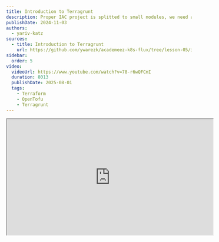 ```yaml
---
title: Introduction to Terragrunt
description: Proper IAC project is splitted to small modules, we need a proper dependency management for those small modules, while avoiding DRY violations. In this lesson we will learn how to achieve all that using Terragrunt.
publishDate: 2024-11-03
authors:
  - yariv-katz
sources:
  - title: Introduction to Terragrunt
    url: https://github.com/ywarezk/academeez-k8s-flux/tree/lesson-05/iac
sidebar:
  order: 5
video:
  videoUrl: https://www.youtube.com/watch?v=78-r6wQFCmI
  duration: 8013
  publishDate: 2025-08-01
  tags:    
    - Terraform
    - OpenTofu
    - Terragrunt
---
```



<div class="not-content flex">
  <iframe
    class="mx-auto"
    width="560"
    height="315"
    src="https://www.youtube.com/embed/CBgJ5iTXLFY?si=5616DzHU9n45AWf8"
    title="Introduction to Terragrunt - video"
    allow="accelerometer; clipboard-write; encrypted-media; gyroscope; picture-in-picture; web-share"
    allowFullScreen
    loading="lazy"
    referrerPolicy="strict-origin-when-cross-origin"
    aria-label="Introduction to Terragrunt - video"
    aria-describedby="iframe-video-description"
  />
</div>
<span id="iframe-video-description" class="sr-only">
This video provides an introduction to Terragrunt, explaining its purpose and how it can be used to manage infrastructure as code projects with multiple small modules, while avoiding repetition and managing dependencies effectively.
</span>

The previous lesson was an intro to our infrastructure as code project, where we created a GCP Project, VPC, GKE, and bootstraped our FluxCD into the cluster using OpenTofu.  
During this course we focus on best practices, this is why our cloud resources has to be created using IAC (in our case Terraform/OpenTofu), we have to get used to using IAC to create our cloud resources, and the course repository is aiming not only to be the source code of our lessons but also a starter kit you can base your real projects on.  
When working on real projects we often have multiple environments, and multiple clusters, and we need to manage them in a way that is easy to maintain and scale.  
Those environments will vary in the resources they have, and the configuration they use, and we need to address those differences in this course.  
Moreover we might have different teams, projects, devops, and developers, all of them will have certain permission creating infrastructure based on the minimum permissions they require.

When creating infrastructure it's important to create small modules and reuse those modules as much as possible. 
For example since a lot of the environments will create a K8S managed cluster (using GKE) we can create a module for that and use that module in every environment that has a k8s cluster.
When using that module in an environment, a terraform state will be created for that module. We will want to store this state properly in a bucket.
Does this mean we will have to reconfigure backend for every reuse of that module, and reconfigure repeating providers?
NO! we will learn how to use terragrunt to manage those repeating configurations and avoid DRY violations.

This lesson will be an introduction to [Terragrunt](https://terragrunt.gruntwork.io/) where we will learn how to arrange our IAC project using Terragrunt, using terragrunt to split our project to small modules, using terragrunt to avoid DRY violation, and use terragrunt to manage the dependencies we have.


## Lesson Plan

In this lesson we will have an introduction to Terragrunt, and using terragrunt we will start arranging our IAC project.
We will cover the following topics:
- Introduction to Terragrunt
- Folder structure of IAC project
- Creating root `terragrunt.hcl`
- Creating shared terragrunt configurations
- Creating common project and folders
- Storing the state in a bucket

## Bad Practice Monolith IAC Project

Creating an infrastructure gigantic super module is a really bad idea and should be avoided at all costs.  
this point is explained even better in [The following lecutre](https://blog.gruntwork.io/5-lessons-learned-from-writing-over-300-000-lines-of-infrastructure-code-36ba7fadeac1) but let me summarize the main points:
- very slow - as the infrastructure grows, a simple `terragrunt plan` might take forever to be calculated
- `plan/output` impossible to understand - you get a gigantic plan which is hard to understand, follow, and it's really easy to miss important stuff in the plan like important stuff that are going to be deleted (if you have hundreds of changes it will be easy to miss)
- hard to test
- hard to reuse the code
- security - you will need to supply god permissions to whomever is running that code
- cuncurrency is limited to one developer
- a single small mistake can break everything

Large modules in infrastructure code are harmful.

In our case from the previous lesson we had one terraform state that was generated from one big `main.tf` file.
We need to strive to split our project to small modules with as much isolation as possible, isolation  based on environments and isolation based on the different types of infrastructures that needs to be created.

We need to define our big module to tiny modules, isolated as possible, logically seperated, and manage the dependencies for those modules.

## Bad practice: manage small isolated iac modules with Terraform/OpenTofu

Instead of 1 big IAC project i will now have many of them, using OpenTofu or Terraform to manage all of those projects will have it's difficulties:
- Repeating Providers configuration
- Repeating State storage configuration
- Repeating variables
- Unmanaged dependencies between modules
- Harder to `apply` changes on multiple modules
- Harder to reuse code

To help you manage those small modules it's recommended to use Terragrunt.

## Introduction to Terragrunt

Terragrunt is a thin wrapper for Terraform/OpenTofu that provides extra tools for working with multiple Terraform/OpenTofu modules.  
Every module will have a `terragrunt.hcl` file which can include common providers, include reusable code, load repeating variables, and basically focus on the actual thing that the module is doing istead of all those DRY violation tedious things that you need to do every time you start a new terraform module.
Every module we create will be stored in a separate terraform state, and we will use terragrunt to store that state in a gcp bucket.
Using terragrunt will manage to create multiple environments that are consisting of small modules, with high reusable code between those environments.

### Terragrunt cli

We can install terragrunt using 

```bash
> brew install terragrunt
```

As mentioned terragrunt is a wrapper around terraform, so every command that we issued before to terraform/tofu should now be issued to terragrunt (terragrunt will pass it along).
In addition terragrunt will add some extra commands that are useful for managing multiple modules.
For example we can run `terragrunt run-all apply` to apply changes on all the modules in the project.

### Terragrunt helps with small modules project

With terragrunt it will be easy to manage a IAC project that is built using small modules.
Terragrunt will help us manage the dependencies between those modules, and run things in the proper order while taking those dependencies into consideration.
Using terragrunt we can avoid DRY violations, and manage the repeating configurations in a single place. We will see example of that during this lesson.

## Folder structure

The folder structure plays an important role in the terragrunt project.
We use a lot of composition (we will refer to it here as inheritance although it's more like composition) in terragrunt, and that inheritance is based on the folder structure.
We usually place shared logic in the parent folder and it can be used in the children folders.
Let's go over the folder structure of our IAC project:

<div class="not-content">
```mermaid
flowchart TD
    n1["Terragrunt"] --> n2["_env"] & n3["auth"] & n4["common"] & n18["prod"] & n19["non-prod"]
    n2 --> n5["project.hcl"] & n9["folder.hcl"]    
    n3 --> n10["TBD in next lesson"]
		n18 --> n20["TBD in next lesson"]
		n19 --> n21["TBD in next lesson"]
    n4 --> n13["folders"] & n22["project"]
    n13 --> n14["root"] & n17["shared"]
```
</div>

Let's go over the planned architecture:
- `_env` contains reusable terragrunt configurations
- `common` - common resource shared between all the environments
- `prod/non-prod` - those are the environments we will create (we will create this in future lesson)
- `auth` - represents the groups, users, service accounts, and permissions we will use to authenticate with the cloud

## Terragrunt functions, blocks, attributes

Here are a few terragrunt functions, blocks, and attributes that we will use in this lesson.

### blocks

To configure terragrunt we will use the following blocks:

- `locals` - define local variables that can be used in the terragrunt configuration
- `generate` - generate a file with the content specified in the `contents` attribute
- `include` - include a terragrunt configuration file
- `dependency` - define a dependency between terragrunt modules
- `terraform` - define a terraform block that will be included in the generated terraform code
- `remote_state` - define a remote state configuration

### attributes and functions

To configure terragrunt we will use the following attributes and functions:

- `inputs` - define inputs to the terragrunt code we are using, similar to `variables` in terraform and their values.
- `find_in_parent_folders()` - find a file in the parent folders of the current terragrunt configuration file
- `path_relative_to_include()` - get the path of the module relative to the root of the project

### Terraform/OpenTofu functions

You can still use Terraform/OpenTofu functions in terragrunt configurations, here are some functions we will use:
- `dirname()` - get the directory name of a file
- `file()` - read the content of a file
- `yamldecode()` - decode a yaml file.

## Root terragrunt.hcl - simple configuration

The root `terragrunt.hcl` is located at the root of the project at the path: `/iac/gcp/tofu/terragrunt.hcl`.
There is a composition pattern that match the folder hyerarchy, so the root `terragrunt.hcl` will contain configurations that are shared between all the modules.
Create the root `terragrunt.hcl` file with the following content:

```hcl
/**
 * The root terragrunt will contain:
 *    - common provider configurations
 *    - remote state configuration
 *    - impersonation logic
 *
 */
 
locals {
  region_vars = yamldecode(file(find_in_parent_folders("region_vars.yaml")))
  billing_vars = yamldecode(file(find_in_parent_folders("billing_vars.yaml")))
  common_vars = yamldecode(file(find_in_parent_folders("common_vars.yaml")))
  region = local.region_vars.region
  billing_project = local.billing_vars.billing_project
}

# configure common providers
generate "provider" {
	path = "provider.tf"
	if_exists = "overwrite"
	contents = <<EOF
provider "google" {	
	region  = "${local.region}"
	billing_project = "${local.billing_project}"
	user_project_override = true
}
EOF
}
``` 

Few things to note in this simple configuration:
- There are certain variables that will repeat in many modules, we are placing those variables in a files that end with `_vars.yaml` and we are loading those variables using the `locals` block.
some of those file are ignored and examples of them you can find with `.example` suffix.
You can always override if you place a file with the same name in a inner module
- We are generating a provider configuration that will authenticate to the GCP cloud using the user's credentials, this means we can define this `provider` info only once and other modules will reuse this logic.

This simple configuration will help us start creating some basic resources that we need before we begin.
You need to make sure to login to GCP by running:

```bash
> gcloud auth application-default login
```

## _env - Folder, Project

The `_env` folder contains reusable modules that are shared between the different environments and sections of our IAC Project, think of it like configuration functions that can be called repeatedly in Terragrunt configurations.
The `_env` will usse as much as possible modules from the project: [terraform-google-modules](https://registry.terraform.io/namespaces/terraform-google-modules).
This is also a place where we can give repeating values for the `terraform-google-modules` to save us the hassle of repeating those values in every module.
Inside the `/iac/gcp/tofu/_env` we will create the files: `folder.hcl`, `project.hcl`.

<Tabs>
  <TabItem value="folder.hcl" label="folder.hcl">
```hcl
/**
 * terragrunt function to create a folder
 */
 
locals {
	org_id = yamldecode(file(find_in_parent_folders("common_vars.yaml"))).org_id
}

terraform {
	source = "tfr:///terraform-google-modules/folders/google?version=5.0.0"
}

inputs = {
	parent = "organizations/${local.org_id}"
}
```
  </TabItem>
  <TabItem value="project.hcl" label="project.hcl">
```hcl
/**
 * terragrunt function to create a project
 */
 
locals {
	org_id = yamldecode(file(find_in_parent_folders("common_vars.yaml"))).org_id
	billing_account = yamldecode(file(find_in_parent_folders("billing_vars.yaml"))).billing_account
}

terraform {
	source = "tfr:///terraform-google-modules/project-factory/google?version=17.1.0"
}

inputs = {
	random_project_id    = true
	org_id = local.org_id
	billing_account = local.billing_account
	budget_amount = 20
}
```
  </TabItem>  
</Tabs>

After we created those simple reusable terraform configurations, based on `terraform-google-modules`, we can now use those configurations to create some resources we will need for terraform to store the state in the bucket.

## Common - Folder, Project

We will use the `_env` modules we just created to create the `common` folder with module for the folder, and project.
We will create a few files:
- `common/folders/root/terragrunt.hcl` - this will create the root folder `academeez-k8s-flux`
- `common/folders/shared/terragrunt.hcl` - under the root folder we will create a folder called `shared` for the shared resources
- `common/project/terragrunt.hcl` - this will create the project `academeez-k8s-flux-common`

<Tabs>
  <TabItem value="common/folder/terragrunt.hcl" label="common/folder/root/terragrunt.hcl">
```hcl
/**
 * Create the root folder, all the resources will be created under this folder
 */

include "root" {
  path   = find_in_parent_folders()
}

include "folder" {
	path = "${dirname(find_in_parent_folders())}/_env/folder.hcl"
}

inputs = {
	names = [ "academeez-k8s-flux" ]
}
```
  </TabItem>
  <TabItem value="common/folder/shared/terragrunt.hcl" label="common/folder/shared/terragrunt.hcl">
```hcl
/**
 * The shared folder will contain all the shared resources between environments
 */

include "root" {
	path   = find_in_parent_folders()
}

include "folder" {
	path = "${dirname(find_in_parent_folders())}/_env/folder.hcl"
}

# since this folder is under the root folder we will use dependency to get the parent folder
dependency "root_folder" {
	config_path = "../root"
}

inputs = {
	parent = dependency.root_folder.outputs.id
	names = [ "shared" ]
}
```
  </TabItem>
  <TabItem value="common/project/terragrunt.hcl" label="common/project/terragrunt.hcl">
```hcl
/**
 * The common resources that are shared between the environments will be under the common project
 */

include "root" {
	path   = find_in_parent_folders()
}

include "project" {
	path = "${dirname(find_in_parent_folders())}/_env/project.hcl"
}

# since the project will be under the shared folder we will grab it using the dependency block
dependency "shared_folder" {
	config_path = "../folders/shared"
}

inputs = {
	folder_id = dependency.shared_folder.outputs.id
	name = "academeez-k8s-flux-common"
}
```
  </TabItem>  
</Tabs>

We are simply using the `_env` modules we created to create a root folder, a shared folder under the root folder, a project to hold the common resources.
Few things to note:
- When we want to create cloud resources we will usually inherit the root configuration defined in the root `terragrunt.hcl` file.
We do that in the first include using the `find_in_parent_folders()` function which will point to the nearest parent `terragrunt.hcl` file.
And if we want the root directory we can use the `dirname(find_in_parent_folders())` function.
- We use the `dependency` block to grab information from other modules, for example the project we are creating will need the folder id.
This creates a dependency between the project and the shared folder, and the project will wait for the folder to be created before it will be created.
Terragrunt will help us manage those dependencies and create the resources in the right order.
- Notice that we are storing in the `common_vars.yaml` file the `common_project` variable, this is the if of the project we just created.

After all this code is written we can run apply on the `common` project and create all those resources using one command:

```bash
terragrunt run-all apply -input=true
```

## Store the state in a bucket

By default terragrunt will place the terraform state locally on disk under the `.terragrunt-cache` folder.
We need to configure things to be more secure, state to be shared between developers, and to have a backup of the state in case of a disaster, also versioning of the states will be useful as well in cases we need to roll back a certain change.
It's recommended to store the state in a remote location, we will store the state in a GCP bucket.
Instead of repeating the configuration to store the state in the bucket, we will configure it in the root `terragrunt.hcl` file.
This way that configuration will be shared between all the modules.
Modify the root `terragrunt.hcl` file to include the following:

```hcl title="iac/gcp/tofu/terragrunt.hcl"
locals {
	region_vars = yamldecode(file(find_in_parent_folders("region_vars.yaml")))
	billing_vars = yamldecode(file(find_in_parent_folders("billing_vars.yaml")))
	common_vars = yamldecode(file(find_in_parent_folders("common_vars.yaml")))
	region = local.region_vars.region
	billing_project = local.billing_vars.billing_project
	common_project = local.common_vars.common_project
}
 
# configure remote state in bucket
remote_state {
  backend = "gcs"
	generate = {
		path = "backend.tf"
		if_exists = "overwrite"		
	}
  config = {
    project  = local.common_project
    location = "eu"
    bucket   = "academeez-k8s-flux-terragrunt-state"
    prefix   = "${path_relative_to_include()}/tofu.tfstate"
  }
}

// ...
```

We are using `terragrunt` [`remote_state`](https://terragrunt.gruntwork.io/docs/reference/config-blocks-and-attributes/#remote_state) block to store the state in a remote bucket.
This configuration will be shared in all the modules and using the `path_relative_to_include()` function we will store the state in a different location in the bucket for each module according to their path location.
The `remote_state` block will also create the bucket the first time.

After this code is added we can transfer all the state to the bucket using the following command:

```bash
terragrunt run-all init -reconfigure -input=true
```
## Summary

In this lesson we learned about a tool we will be using in our IAC project called Terragrunt.
Using Terragrunt we will split our IAC project to small modules, manage the dependencies between those modules, and avoid DRY violations.
We instruct Terragrunt how to work by creating configurations files called `terragrunt.hcl`, we often use inheritance to avoid those repeating logic like storing the state in s3, or configuring providers.
We also managed to avoid those repeating variables that we always had to define when working with terraform modules.

We will continue working with terragrunt on the next lesson when we will configure authentication and impersonations, and learn how to do it properly.
